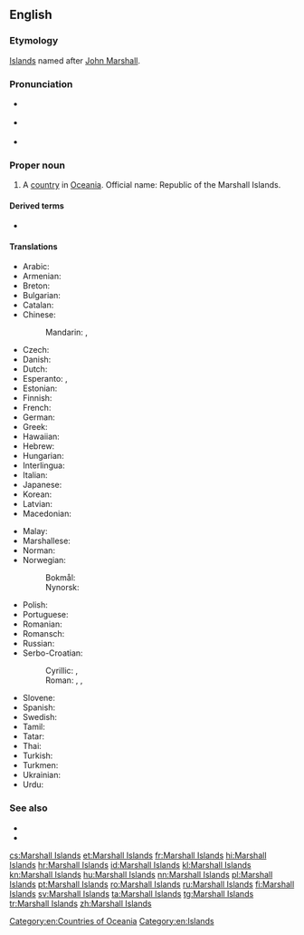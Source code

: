 ==English==

===Etymology===
[[Island]]s named after [[w:John Marshall (British captain)|John Marshall]].

===Pronunciation===
* {{a|UK}} {{IPA|/ˈmɑː.ʃəl ˈai.ləndz/|lang=en}}
* {{a|US}} {{IPA|/ˈmɑɹ.ʃəl ˈai.ləndz/|lang=en}}
* {{audio|en-us-Marshall Islands.ogg|Audio (US)|lang=en}}

===Proper noun===
{{en-proper noun|head=[[Marshall]] [[island|Islands]]}}

# A [[country]] in [[Oceania]]. Official name: Republic of the Marshall Islands.

====Derived terms====
* {{l|en|Marshallese}}

====Translations====
{{trans-top|Republic of the Marshall Islands}}
* Arabic: {{t|ar|جُزُر مَارْشَال|f-p|tr=juzur maršal}}
* Armenian: {{t|hy|Մարշալյան Կղզիներ|p}}
* Breton: {{t|br|Inizi Marshall}}
* Bulgarian: {{t|bg|Маршалови острови|m-p|sc=Cyrl}}
* Catalan: {{t+|ca|illes Marshall|f-p}}
* Chinese:
*: Mandarin: {{t+|cmn|馬紹爾群島|sc=Hani}}, {{t+|cmn|马绍尔群岛|tr=Mǎshào'ěr qúndǎo|sc=Hani}}
* Czech: {{t+|cs|Marshallovy ostrovy|m-p}}
* Danish: {{t+|da|Marshalløerne}}
* Dutch: {{t+|nl|Marshalleilanden}}
* Esperanto: {{t|eo|Marŝala Insularo}}, {{t|eo|Marŝaloj}}
* Estonian: {{t|et|Marshalli Saared}}
* Finnish: {{t+|fi|Marshallinsaaret}}
* French: {{t+|fr|îles Marshall|f-p}}
* German: {{t+|de|Marshallinseln}}
* Greek: {{t+|el|Νήσοι Μάρσαλ|f-p|sc=Grek}}
* Hawaiian: {{t|haw|Mākala ʻAilana}}
* Hebrew: {{t|he|איי מרשל|tr=Iyey Marshal|sc=Hebr}}
* Hungarian: {{t|hu|Marsall-szigetek}}
* Interlingua: {{t|ia|Insulas Marshall}}
* Italian: {{t|it|Isole Marshall|f-p}}
* Japanese: {{t|ja|マーシャル諸島|tr=Māsharu shotō}}
* Korean: {{t+|ko|마셜 제도|tr=Masyeol jedo}}
* Latvian: {{t|lv|Maršalo salos}}
* Macedonian: {{t|mk|Маршалови Острови|m-p}}
{{trans-mid}}
* Malay: {{t|ms|Kepulauan Marshall}}
* Marshallese: {{t|mh|Aelōn̄ in M̧ajeļ}}
* Norman: {{t|nrf|Îles Marshall|f-p}}
* Norwegian:
*: Bokmål: {{t|nb|Marshalløyene}}
*: Nynorsk: {{t|nn|Marshalløyane}}
* Polish: {{t+|pl|Wyspy Marshalla}}
* Portuguese: {{t+|pt|Ilhas Marshall}}
* Romanian: {{t+|ro|Insulele Marshall}}
* Romansch: {{t|rm|Inslas da Marshall|f-p}}
* Russian: {{t|ru|Марша́лловы Остро́ва|m-p}}
* Serbo-Croatian:
*: Cyrillic: {{t|sh|Маршалова Острва|n-p}}, {{t|sh|Маршалска острва}}
*: Roman: {{t|sh|Maršalova Ostrva|n-p}}, {{t|sh|Maršalska ostrva}}, {{t+|sh|Maršalovi Otoci}}
* Slovene: {{t|sl|Marshallovi otoki}}
* Spanish: {{t+|es|Islas Marshall|f-p}}
* Swedish: {{t+|sv|Marshallöarna}}
* Tamil: {{t|ta|மார்ஷல் தீவுகள்|sc=Taml}}
* Tatar: {{t|tt|Marshall Utırawları|sc=Cyrl}}
* Thai: {{t|th|หมู่เกาะมาร์แชล|tr=muko machaen|sc=Thai}}
* Turkish: {{t+|tr|Marshall Adaları}}
* Turkmen: {{t|tk|Marşal Adalary}}
* Ukrainian: {{t|uk|Маршалові острови|sc=Cyrl}}
* Urdu: {{t|ur|مارشل آئلینڈ|tr=māršl ā’lynḍ|sc=ur-Arab}}
{{trans-bottom}}

===See also===
* {{l|en|Appendix:Countries of the world|Countries of the world}}
* {{projectlink|wikipedia}}

[[Category:en:Countries of Oceania]]
[[Category:en:Islands]]

[[cs:Marshall Islands]]
[[et:Marshall Islands]]
[[fr:Marshall Islands]]
[[hi:Marshall Islands]]
[[hr:Marshall Islands]]
[[id:Marshall Islands]]
[[kl:Marshall Islands]]
[[kn:Marshall Islands]]
[[hu:Marshall Islands]]
[[nn:Marshall Islands]]
[[pl:Marshall Islands]]
[[pt:Marshall Islands]]
[[ro:Marshall Islands]]
[[ru:Marshall Islands]]
[[fi:Marshall Islands]]
[[sv:Marshall Islands]]
[[ta:Marshall Islands]]
[[tg:Marshall Islands]]
[[tr:Marshall Islands]]
[[zh:Marshall Islands]]